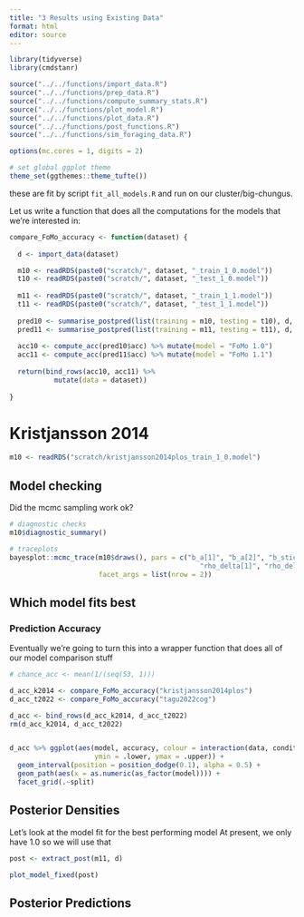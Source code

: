 ```yaml
---
title: "3 Results using Existing Data"
format: html
editor: source
---
```


```r
library(tidyverse)
library(cmdstanr)

source("../../functions/import_data.R")
source("../../functions/prep_data.R")
source("../../functions/compute_summary_stats.R")
source("../../functions/plot_model.R")
source("../../functions/plot_data.R")
source("../../functions/post_functions.R")
source("../../functions/sim_foraging_data.R")

options(mc.cores = 1, digits = 2)

# set global ggplot theme
theme_set(ggthemes::theme_tufte())
```

these are fit by script `fit_all_models.R` and run on our cluster/big-chungus.


Let us write a function that does all the computations for the models that we're interested in:

```r

compare_FoMo_accuracy <- function(dataset) {
  
  d <- import_data(dataset)

  m10 <- readRDS(paste0("scratch/", dataset, "_train_1_0.model"))
  t10 <- readRDS(paste0("scratch/", dataset, "_test_1_0.model"))
  
  m11 <- readRDS(paste0("scratch/", dataset, "_train_1_1.model"))
  t11 <- readRDS(paste0("scratch/", dataset, "_test_1_1.model"))
  
  pred10 <- summarise_postpred(list(training = m10, testing = t10), d, get_sim = FALSE, draw_sample_frac=0.5)
  pred11 <- summarise_postpred(list(training = m11, testing = t11), d, get_sim = FALSE, draw_sample_frac=0.5)
  
  acc10 <- compute_acc(pred10$acc) %>% mutate(model = "FoMo 1.0")
  acc11 <- compute_acc(pred11$acc) %>% mutate(model = "FoMo 1.1")
  
  return(bind_rows(acc10, acc11) %>%
           mutate(data = dataset))
  
}

```

# Kristjansson 2014

```r
m10 <- readRDS("scratch/kristjansson2014plos_train_1_0.model")
```

## Model checking

Did the mcmc sampling work ok? 

```r


# diagnostic checks
m10$diagnostic_summary()

# traceplots
bayesplot::mcmc_trace(m10$draws(), pars = c("b_a[1]", "b_a[2]", "b_stick[1]", "b_stick[2]", 
                                               "rho_delta[1]", "rho_delta[2]", "rho_psi[1]", "rho_psi[2]"),
                      facet_args = list(nrow = 2))
```

## Which model fits best 

### Prediction Accuracy

Eventually we're going to turn this into a wrapper function that does all of our model comparison stuff

```r
# chance_acc <- mean(1/(seq(53, 1)))

d_acc_k2014 <- compare_FoMo_accuracy("kristjansson2014plos")
d_acc_t2022 <- compare_FoMo_accuracy("tagu2022cog")

d_acc <- bind_rows(d_acc_k2014, d_acc_t2022) 
rm(d_acc_k2014, d_acc_t2022)


d_acc %>% ggplot(aes(model, accuracy, colour = interaction(data, condition),
                     ymin = .lower, ymax = .upper)) + 
  geom_interval(position = position_dodge(0.1), alpha = 0.5) +
  geom_path(aes(x = as.numeric(as_factor(model)))) + 
  facet_grid(.~split)
```

## Posterior Densities

Let's look at the model fit for the best performing model 
At present, we only have 1.0 so we will use that

```r
post <- extract_post(m11, d)

plot_model_fixed(post)
```




## Posterior Predictions
